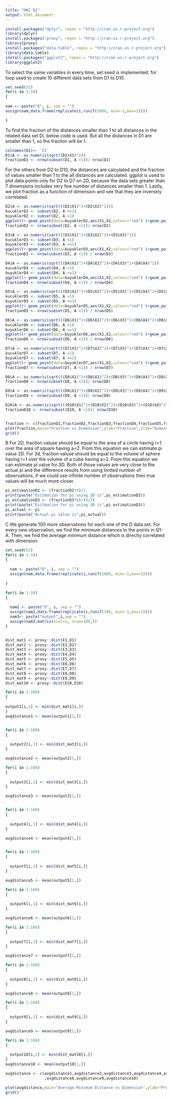 ---
title: "HW1 Q1"
output: html_document
---

```{r echo=TRUE, error=FALSE, message=FALSE, warning=FALSE, results='hide'}

install.packages("dplyr", repos = "http://cran.us.r-project.org")
library(dplyr)
install.packages("proxy", repos = "http://cran.us.r-project.org")
library(proxy)
install.packages("data.table", repos = "http://cran.us.r-project.org")
library(data.table)
install.packages("ggplot2", repos = "http://cran.us.r-project.org")
library(ggplot2)
```

To select the same variables in every time, set.seed is implemented.
for loop used to create 10 different data sets from D1 to D10.

```{r}
set.seed(52)
for(i in 1:10)
{
  
nam <- paste("D", i, sep = "")
assign(nam,data.frame(replicate(i,runif(1000, min=-1,max=1))))

}
```

To find the fraction of the distances smaller than 1 to all distances in the related data set Di, below code is used. 
But all the distances in D1 are smaller than 1, so the fraction will be 1.

```{r}
colnames(D1)<- 'X1'
D1$A <- as.numeric(sqrt((D1$X1)^2))
fractionD1 <- nrow(subset(D1, A <1))/ nrow(D1)  
```

For the others from D2 to D10, the distances are calculated and the fraction of values smaller than 1 to the all distances are calculated.
ggplot is used to plot data points only for D2 to D7 on 2D, because the data sets greater than 7 dimensions includes very few number of distances smaller than 1. Lastly, we plot fraction as a function of dimension and see that they are inversely correlated.

```{r}
D2$A <- as.numeric(sqrt(((D2$X1)^2+(D2$X2)^2)))
kucuklerD2 <- subset(D2, A <=1)
buyuklerD2 <- subset(D2, A >1)
ggplot()+ geom_point(data=buyuklerD2,aes(X1,X2,colour="red") )+geom_point(data = kucuklerD2, aes(X1,X2,colour="blue"))
fractionD2 <- nrow(subset(D2, A <1))/ nrow(D2)  

D3$A <- as.numeric(sqrt(((D3$X1)^2+(D3$X2)^2)+(D3$X3)^2))
kucuklerD3 <- subset(D3, A <1)
buyuklerD3 <- subset(D3, A >=1)
ggplot()+ geom_point(data=buyuklerD3,aes(X1,X2,colour="red") )+geom_point(data = kucuklerD3, aes(X1,X2,colour="blue"))
fractionD3 <- nrow(subset(D3, A <1)) / nrow(D3) 

D4$A <- as.numeric(sqrt(((D4$X1)^2+(D4$X2)^2)+(D4$X3)^2+(D4$X4)^2))
kucuklerD4 <- subset(D4, A <1)
buyuklerD4 <- subset(D4, A >=1)
ggplot()+ geom_point(data=buyuklerD4,aes(X1,X2,colour="red") )+geom_point(data = kucuklerD4, aes(X1,X2,colour="blue"))
fractionD4 <- nrow(subset(D4, A <1)) / nrow(D4)  

D5$A <- as.numeric(sqrt(((D5$X1)^2+(D5$X2)^2)+(D5$X3)^2+(D5$X4)^2+(D5$X5)^2))
kucuklerD5 <- subset(D5, A <1)
buyuklerD5 <- subset(D5, A >=1)
ggplot()+ geom_point(data=buyuklerD5,aes(X1,X2,colour="red") )+geom_point(data = kucuklerD5, aes(X1,X2,colour="blue"))
fractionD5 <- nrow(subset(D5, A <1)) / nrow(D5) 

D6$A <- as.numeric(sqrt(((D6$X1)^2+(D6$X2)^2)+(D6$X3)^2+(D6$X4)^2+(D6$X5)^2)+(D6$X6)^2)
kucuklerD6 <- subset(D6, A <1)
buyuklerD6 <- subset(D6, A >=1)
ggplot()+ geom_point(data=buyuklerD6,aes(X1,X2,colour="red") )+geom_point(data = kucuklerD6, aes(X1,X2,colour="blue"))
fractionD6 <- nrow(subset(D6, A <1)) / nrow(D6) 

D7$A <- as.numeric(sqrt(((D7$X1)^2+(D7$X2)^2)+(D7$X3)^2+(D7$X4)^2+(D7$X5)^2)+(D7$X6)^2+(D7$X7)^2)
kucuklerD7 <- subset(D7, A <1)
buyuklerD7 <- subset(D7, A >=1)
ggplot()+ geom_point(data=buyuklerD7,aes(X1,X2,colour="red") )+geom_point(data = kucuklerD7, aes(X1,X2,colour="blue"))
fractionD7 <- nrow(subset(D7, A <1)) / nrow(D7) 

D8$A <- as.numeric(sqrt(((D8$X1)^2+(D8$X2)^2)+(D8$X3)^2+(D8$X4)^2+(D8$X5)^2)+(D8$X6)^2+(D8$X7)^2+(D8$X8)^2)
fractionD8 <- nrow(subset(D8, A <1))/ nrow(D8)  

D9$A <- as.numeric(sqrt(((D9$X1)^2+(D9$X2)^2)+(D9$X3)^2+(D9$X4)^2+(D9$X5)^2)+(D9$X6)^2+(D9$X7)^2+(D9$X8)^2,(D9$X9)^2)
fractionD9 <- nrow(subset(D9, A <1))/ nrow(D9) 

D10$A <- as.numeric(sqrt(((D10$X1)^2+(D10$X2)^2)+(D10$X3)^2+(D10$X4)^2+(D10$X5)^2)+(D10$X6)^2+(D10$X7)^2+(D10$X8)^2,(D10$X9)^2)
fractionD10 <- nrow(subset(D10, A <1))/ nrow(D10) 


fraction <- c(fractionD1,fractionD2,fractionD3,fractionD4,fractionD5,fractionD6,fractionD7,fractionD8,fractionD9,fractionD10) 
plot(fraction,main="Fraction vs Dimension",ylab="Fraction",xlab="Dimension")
grid()
```


B
For 2D, fraction valuse should be equal to the area of a circle having r=1 over the area of square having a=2. From this equation we can estimate pi value 2D.
For 3d, fraction valuse should be equal to the volume of sphere having r=1 over the volume of a cube having a=2. From this equation we can estimate pi value for 3D. Both of those values are very close to the actual pi and the difference results from using limited number of observations, if we could use infinite number of observations then true values will be much more closer.

```{r}
pi_estimationD2 <- (fractionD2*4)/1
print(paste("Esitmation for pi using 2D is",pi_estimationD2))
pi_estimationD3 <- (fractionD3*8)/(4/3)
print(paste("Esitmation for pi using 3D is",pi_estimationD3))
pi_actual <- pi
print(paste("Actual pi value is",pi_actual))
```


C
We generate 100 more observations for each one of the D data set. For every new observation, we find the minimum distances to the points in Q1-A. Then, we find the average minimum distance which is directly correlated with dimension.

```{r}

set.seed(52)
for(i in 1:10)
{
  
  nam <- paste("D", i, sep = "")
  assign(nam,data.frame(replicate(i,runif(1000, min=-1,max=1))))
  
}

for(i in 1:10)
{
  
  nam2 <- paste("E", i, sep = "")
  assign(nam2,data.frame(replicate(i,runif(100, min=-1,max=1))))
  nam3<- paste("output",i,sep = "")
  assign(nam3,matrix(ncol=1, nrow=100,))
}


dist_mat1 <- proxy::dist(E1,D1)
dist_mat2 <- proxy::dist(E2,D2)
dist_mat3 <- proxy::dist(E3,D3)
dist_mat4 <- proxy::dist(E4,D4)
dist_mat5 <- proxy::dist(E5,D5)
dist_mat6 <- proxy::dist(E6,D6)
dist_mat7 <- proxy::dist(E7,D7)
dist_mat8 <- proxy::dist(E8,D8)
dist_mat9 <- proxy::dist(E9,D9)
dist_mat10 <- proxy::dist(E10,D10)

for(i in 1:100)
{
  
output1[i,1] <- min(dist_mat1[i,])
}
avgdistance1 <- mean(output1[1,])


for(i in 1:100)
{
  
  output2[i,1] <- min(dist_mat2[i,])
}

avgdistance2 <- mean(output2[1,])

for(i in 1:100)
{
  
  output3[i,1] <- min(dist_mat3[i,])
}

avgdistance3 <- mean(output3[1,])


for(i in 1:100)
{
  
  output4[i,1] <- min(dist_mat4[i,])
}

avgdistance4 <- mean(output4[1,])


for(i in 1:100)
{
  
  output5[i,1] <- min(dist_mat5[i,])
}

avgdistance5 <- mean(output5[1,])

for(i in 1:100)
{
  
  output6[i,1] <- min(dist_mat6[i,])
}

avgdistance6 <- mean(output6[1,])

for(i in 1:100)
{
  
  output7[i,1] <- min(dist_mat7[i,])
}

avgdistance7 <- mean(output7[1,])

for(i in 1:100)
{
  
  output8[i,1] <- min(dist_mat8[i,])
}

avgdistance8 <- mean(output8[1,])

for(i in 1:100)
{
  
  output9[i,1] <- min(dist_mat9[i,])
}

avgdistance9 <- mean(output9[1,])

for(i in 1:100)
{
  
  output10[i,1] <- min(dist_mat10[i,])
}
avgdistance10 <- mean(output10[1,])

avgdistance <- c(avgdistance1,avgdistance2,avgdistance3,avgdistance4,avgdistance5,avgdistance6,avgdistance7
                 ,avgdistance8,avgdistance9,avgdistance10)

plot(avgdistance,main="Average Minimum Distance vs Dimension",ylab="Proportion",xlab="Dimension")
grid()
```
